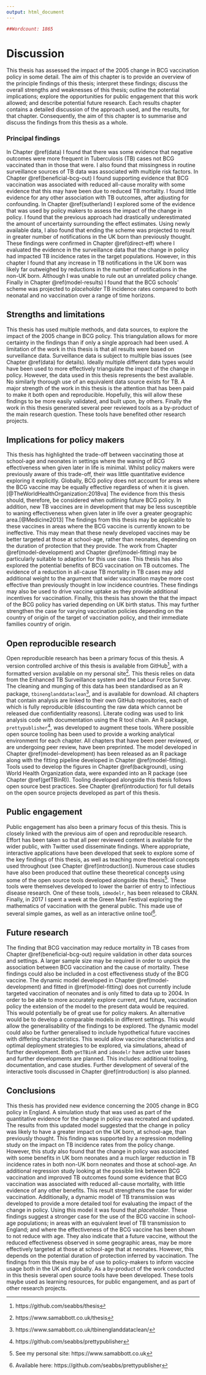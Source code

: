 ```yaml
---
output: html_document
---
```


```r
##Wordcount: 1865
```

# Discussion {#discussion-chapt}

This thesis has assessed the impact of the 2005 change in BCG vaccination policy in some detail. The aim of this chapter is to provide an overview of the principle findings of this thesis; interpret these findings; discuss the overall strengths and weaknesses of this thesis; outline the potential implications; explore the opportunities for public engagement that this work allowed; and describe potential future research. Each results chapter contains a detailed discussion of the approach used, and the results, for that chapter. Consequently, the aim of this chapter is to summarise and discuss the findings from this thesis as a whole. 

### Principal findings

In Chapter \@ref(data) I found that there was some evidence that negative outcomes were more frequent in Tuberculosis (TB) cases not BCG vaccinated than in those that were. I also found that missingness in routine surveillance sources of TB data was associated with multiple risk factors. In Chapter \@ref(beneficial-bcg-out) I found supporting evidence that BCG vaccination was associated with reduced all-cause morality with some evidence that this may have been due to reduced TB mortality. I found little evidence for any other association with TB outcomes, after adjusting for confounding. In Chapter \@ref(sutherland) I explored some of the evidence that was used by policy makers to assess the impact of the change in policy. I found that the previous approach had drastically underestimated the amount of uncertainty surrounding the effect estimates. Using newly available data, I also found that ending the scheme was projected to result in greater number of notifications in the UK born than previously thought. These findings were confirmed in Chapter \@ref(direct-eff) where I evaluated the evidence in the surveillance data that the change in policy had impacted TB incidence rates in the target populations. However, in this chapter I found that any increase in TB notifications in the UK born was likely far outweighed by reductions in the number of notifications in the non-UK born. Although I was unable to rule out an unrelated policy change. Finally in Chapter \@ref(model-results) I found that the BCG schools' scheme was projected to *placeholder* TB incidence rates compared to both neonatal and no vaccination over a range of time horizons. 

## Strengths and limitations

This thesis has used multiple methods, and data sources, to explore the impact of the 2005 change in BCG policy. This triangulation allows for more certainty in the findings than if only a single approach had been used. A limitation of the work in this thesis is that all results were based on surveillance data. Surveillance data is subject to multiple bias issues (see Chapter \@ref(data) for details). Ideally multiple different data types would have been used to more effectively triangulate the impact of the change in policy.  However, the data used in this thesis represents the best available. No similarly thorough use of an equivalent data source exists for TB. A major strength of the work in this thesis is the attention that has been paid to make it both open and reproducible. Hopefully, this will allow these findings to be more easily validated, and built upon, by others. Finally the work in this thesis generated several peer reviewed tools as a by-product of the main research question. These tools have benefited other research projects. 

## Implications for policy makers

This thesis has highlighted the trade-off between vaccinating those at school-age and neonates in settings where the waning of BCG effectiveness when given later in life is minimal. Whilst policy makers were previously aware of this trade-off, their was little quantitative evidence exploring it explicitly. Globally, BCG policy does not account for areas where the BCG vaccine may be equally effective regardless of when it is given.[@TheWorldHealthOrganization:2018va] The evidence from this thesis should, therefore, be considered when outlining future BCG policy. In addition, new TB vaccines are in development that may be less susceptible to waning effectiveness when given later in life over a greater geographic area.[@Medicine2013] The findings from this thesis may be applicable to these vaccines in areas where the BCG vaccine is currently known to be ineffective. This may mean that these newly developed vaccines may be better targeted at those at school-age, rather than neonates, depending on the duration of protection that they provide. The work from Chapter \@ref(model-development) and Chapter \@ref(model-fitting) may be particularly suitable to adaption for this use case. This thesis has also explored the potential benefits of BCG vaccination on TB outcomes. The evidence of a reduction in all-cause TB mortality in TB cases may add additional weight to the argument that wider vaccination maybe more cost effective than previously thought in low incidence countries. These findings may also be used to drive vaccine uptake as they provide additional incentives for vaccination. Finally, this thesis has shown the that the impact of the BCG policy has varied depending on UK birth status. This may further strengthen the case for varying vaccination policies depending on the country of origin of the target of vaccination policy, and their immediate families country of origin. 

## Open reproducible research

Open reproducible research has been a primary focus of this thesis. A version controlled archive of this thesis is available from GitHub^[https://github.com/seabbs/thesis], with a formatted version available on my personal site^[https://www.samabbott.co.uk/thesis]. This thesis relies on data from the Enhanced TB Surveillance system and the Labour Force Survey. The cleaning and munging of this data has been standardised as an R package, `tbinenglanddataclean`^[https://www.samabbott.co.uk/tbinenglanddataclean/], and is available for download. All chapters that contain analysis are linked to their own GitHub repositories, each of which is fully reproducible (discounting the raw data which cannot be released due confidentiality reasons). Literate coding was used to link analysis code with documentation using the R tool chain. An R package, `prettypublisher`^[https://github.com/seabbs/prettypublisher], was developed to augment these tools. Where possible open source tooling has been used to provide a working analytical environment for each chapter. All chapters that have been peer reviewed, or are undergoing peer review, have been preprinted. The model developed in Chapter \@ref(model-development) has been released as an R package along with the fitting pipeline developed in Chapter \@ref(model-fitting). Tools used to develop the figures in Chapter \@ref(background), using World Health Organization data, were expanded into an R package (see Chapter \@ref(getTBinR)). Tooling developed alongside this thesis follows open source best practices. See Chapter \@ref(introduction) for full details on the open source projects developed as part of this thesis.

## Public engagement

Public engagement has also been a primary focus of this thesis. This is closely linked with the previous aim of open and reproducible research. Effort has been taken so that all peer reviewed content is available for the wider public, with Twitter used disseminate findings. Where appropriate, interactive applications have been developed that seek to explore some of the key findings of this thesis, as well as teaching more theoretical concepts used throughout (see Chapter \@ref(introduction)). Numerous case studies have also been produced that outline these theoretical concepts using some of the open source tools developed alongside this thesis^[See my personal site: https://www.samabbott.co.uk]. These tools were themselves developed to lower the barrier of entry to infectious disease research. One of these tools, `idmodelr`, has been released to CRAN. Finally, in 2017 I spent a week at the Green Man Festival exploring the mathematics of vaccination with the general public. This made use of several simple games, as well as an interactive online tool^[Available here: https://github.com/seabbs/prettypublisher].

## Future research

The finding that BCG vaccination may reduce mortality in TB cases from Chapter \@ref(beneficial-bcg-out) require validation in other data sources and settings. A larger sample size may be required in order to unpick the association between BCG vaccination and the cause of mortality. These findings could also be included in a cost effectiveness study of the BCG vaccine. The dynamic model developed in Chapter \@ref(model-development) and fitted in \@ref(model-fitting) does not currently include targeted vaccination of neonates and is only fitted to data up to 2004. In order to be able to more accurately explore current, and future, vaccination policy the extension of the model to the present data would be required. This would potentially be of great use for policy makers. An alternative would be to develop a comparable models in different settings. This would allow the generalisability of the findings to be explored. The dynamic model could also be further generalised to include hypothetical future vaccines with differing characteristics. This would allow vaccine characteristics and optimal deployment strategies to be explored, via simulations, ahead of further development. Both `getTBinR` and `idmodelr` have active user bases and further developments are planned. This includes: additional tooling, documentation, and case studies. Further development of several of the interactive tools discussed in Chapter \@ref(introduction) is also planned.


## Conclusions

This thesis has provided new evidence concerning the 2005 change in BCG policy in England. A simulation study that was used as part of the quantitative evidence for the change in policy was recreated and updated. The results from this updated model suggested that the change in policy was likely to have a greater impact on the UK born, at school-age, than previously thought. This finding was supported by a regression modelling study on the impact on TB incidence rates from the policy change. However, this study also found that the change in policy was associated with some benefits in UK born neonates and a much larger reduction in TB incidence rates in both non-UK born neonates and those at school-age. An additional regression study looking at the possible link between BCG vaccination and improved TB outcomes found some evidence that BCG vaccination was associated with reduced all-cause mortality, with little evidence of any other benefits. This result strengthens the case for wider vaccination. Additionally, a dynamic model of TB transmission was developed to provide a more detailed tool for evaluating the impact of the change in policy. Using this model it was found that *placeholder*. These findings suggest a stronger case for the use of the BCG vaccine in school-age populations; in areas with an equivalent level of TB transmission to England; and where the effectiveness of the BCG vaccine has been shown to not reduce with age. They also indicate that a future vaccine, without the reduced effectiveness observed in some geographic areas, may be more effectively targeted at those at school-age that at neonates. However, this depends on the potential duration of protection inferred by vaccination. The findings from this thesis may be of use to policy-makers to inform vaccine usage both in the UK and globally. As a by-product of the work conducted in this thesis several open source tools have been developed. These tools maybe used as learning resources, for public engangement, and as part of other research projects.

